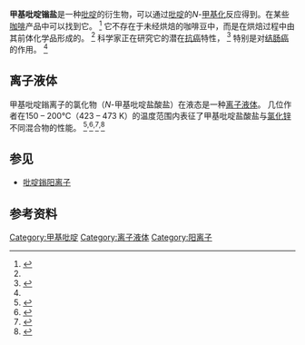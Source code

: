 {{Chembox
| ImageFile = 1-Methylpyridinium.svg
| ImageSize = 80px
| IUPACName = 1-Methylpyridinium
| OtherNames = ''N''-Methylpyridinium
|Section1={{Chembox Identifiers
| CASNo = 694-56-4
| CASNo_Ref = {{cascite|correct|}}
| PubChem = 13597
| ChemSpiderID = 13008
| SMILES = C[n+]1(ccccc1)
| InChI = 1/C6H8N/c1-7-5-3-2-4-6-7/h2-6H,1H3/q+1
| InChIKey = PQBAWAQIRZIWIV-UHFFFAOYAW
| StdInChI = 1S/C6H8N/c1-7-5-3-2-4-6-7/h2-6H,1H3/q+1
| StdInChIKey = PQBAWAQIRZIWIV-UHFFFAOYSA-N
  }}
|Section2={{Chembox Properties
| Formula = C<sub>6</sub>H<sub>8</sub>N<sup>+</sup>
| MolarMass = 94.134 g/mol
| Appearance = 
| Density = 
| MeltingPt = 
| BoilingPt = 
| Solubility =
  }}
|Section3={{Chembox Hazards
| MainHazards = 
| FlashPt = 
| AutoignitionPt =
  }}
}}

'''甲基吡啶𬭩盐'''是一种[[吡啶|吡啶]]的衍生物，可以通过[[吡啶|吡啶]]的''N''-[[甲基化|甲基化]]反应得到。在某些[[咖啡|咖啡]]产品中可以找到它。 <ref name="ScienceDaily">{{cite web
| url=  https://www.sciencedaily.com/releases/2003/10/031015031251.htm
| title=  Highly Active Compound Found In Coffee May Prevent Colon Cancer
| publisher=  ScienceDaily
| date=  Oct 15, 2003
| accessdate=  2012
| archive-date=  2021-03-02
| archive-url=  https://web.archive.org/web/20210302234504/https://www.sciencedaily.com/releases/2003/10/031015031251.htm
| dead-url=  no
}}</ref> 它不存在于未经烘焙的咖啡豆中，而是在烘焙过程中由其前体化学品{{le|葫芦巴碱|trigonelline}}形成的。 <ref name="ScienceDaily" /> 科学家正在研究它的潜在[[抗癌|抗癌]]特性， <ref name="Coffees rich">{{cite journal | pmid = 21448860 | year = 2011 | last1 = Boettler | first1 = U | last2 = Volz | first2 = N | last3 = Pahlke | first3 = G | last4 = Teller | first4 = N | last5 = Kotyczka | first5 = C | last6 = Somoza | first6 = V | last7 = Stiebitz | first7 = H | last8 = Bytof | first8 = G | last9 = Lantz | first9 = I | last10 = Lang | first10 = Roman | last11 = Hofmann | first11 = Thomas | last12 = Marko | first12 = Doris | title = Coffees rich in chlorogenic acid or N-methylpyridinium induce chemopreventive phase II-enzymes via the Nrf2/ARE pathway in vitro and in vivo | volume = 55 | issue = 5 | pages = 798–802 | doi = 10.1002/mnfr.201100115 | journal = Molecular Nutrition & Food Research | display-authors = 8 }}</ref> 特别是对[[结肠癌|结肠癌]]的作用。 <ref name="ScienceDaily" />

==离子液体==

甲基吡啶鎓离子的氯化物（''N''-甲基吡啶盐酸盐）在液态是一种[[离子液体|离子液体]]。 几位作者在150 – 200°C（423 – 473 K）的温度范围内表征了甲基吡啶盐酸盐与[[氯化锌|氯化锌]]不同混合物的性能。 <ref>{{cite journal | last1 = Simonis | first1 = L. | last2 = Coppe | first2 = C. | last3 = Glibert | first3 = J. | last4 = Claes | first4 = P. | year = 1986 | title = Properties of mixtures of zinc chloride and N-methylpyridinium chloride in the molten state – I. Phase diagram and heats of mixing | doi = 10.1016/0040-6031(86)85285-6 | journal = Thermochimica Acta | volume = 99 | issue = | pages = 223–232 }}</ref><sup>, </sup><ref>{{cite journal | last1 = Claes | first1 = P. | last2 = Simonis | first2 = L. | last3 = Glibert | first3 = J. | year = 1986 | title = Properties of mixtures of zinc chloride and N-methylpyridinium chloride in the molten state – II. Specific mass, electrical conductivity and viscosity | doi = 10.1016/0013-4686(86)87071-2 | journal = Electrochimica Acta | volume = 31 | issue = 12| pages = 1525–1530 }}</ref><sup>, </sup><ref>{{cite journal | last1 = Claes | first1 = P. F. | last2 = Coppe | first2 = C. R. | last3 = Simonis | first3 = L. A. | last4 = Glibert | first4 = J. E. | year = 1987 | title = Properties of mixtures of zinc chloride and N-methylpyridinium chloride in the molten state – III. Solubility of hydrogen chloride under atmospheric pressure and comparison with zinc chloride - N-ethylpyridinium bromide mixtures | doi = 10.1021/je00047a020 | journal = Journal of Chemical and Engineering Data | volume = 32 | issue = 1| pages = 70–72 }}</ref><sup>, </sup><ref>{{cite journal | last1 = Marković | first1 = R. | last2 = Minić | first2 = D. M. | year = 1997 | title = Conductometric and thermal studies of fused Zn (II) salts containing methyl substituted pyridinium cations | doi = 10.1016/S0254-0584(97)80178-2 | journal = Materials Chemistry and Physics | volume = 50 | issue = 1| pages = 20–24 }}</ref>

==参见==
* [[吡啶鎓阳离子|吡啶鎓阳离子]]

== 参考资料 ==
{{reflist}}

{{Coffee}}

[[Category:甲基吡啶|Category:甲基吡啶]]
[[Category:离子液体|Category:离子液体]]
[[Category:阳离子|Category:阳离子]]